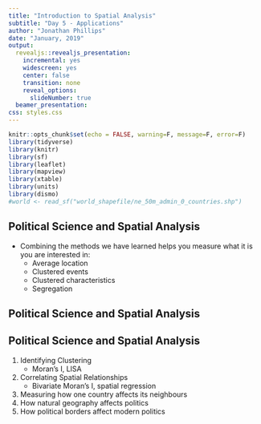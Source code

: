```yaml
---
title: "Introduction to Spatial Analysis"
subtitle: "Day 5 - Applications"
author: "Jonathan Phillips"
date: "January, 2019"
output:
  revealjs::revealjs_presentation:
    incremental: yes
    widescreen: yes
    center: false
    transition: none
    reveal_options:
      slideNumber: true
  beamer_presentation:
css: styles.css
---
```



<style>
.column-left{
  float: left;
  width: 50%;
  text-align: left;
}
.column-right{
  float: right;
  width: 50%;
  text-align: right;
}
</style>


```r
knitr::opts_chunk$set(echo = FALSE, warning=F, message=F, error=F)
library(tidyverse)
library(knitr)
library(sf)
library(leaflet)
library(mapview)
library(xtable)
library(units)
library(dismo)
#world <- read_sf("world_shapefile/ne_50m_admin_0_countries.shp")
```


## Political Science and Spatial Analysis

- Combining the methods we have learned helps you measure what it is you are interested in:
    - Average location
    - Clustered events
    - Clustered characteristics
    - Segregation

## Political Science and Spatial Analysis



## Political Science and Spatial Analysis

1. Identifying Clustering
    - Moran's I, LISA
2. Correlating Spatial Relationships
    - Bivariate Moran's I, spatial regression
3. Measuring how one country affects its neighbours
4. How natural geography affects politics
5. How political borders affect modern politics

